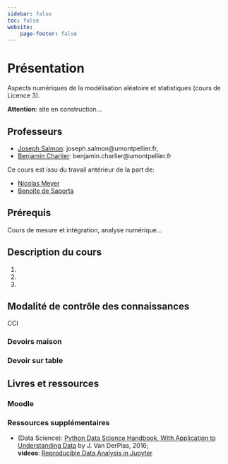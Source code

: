 ```yaml
---
sidebar: false
toc: false
website:
    page-footer: false
---
```

# Présentation {.unnumbered}

Aspects numériques de la modélisation aléatoire et statistiques (cours de Licence 3).

**Attention**: site en construction...

## Professeurs

- [Joseph Salmon](https://josephsalmon.eu/): joseph.salmon@umontpellier.fr,
- [Benjamin Charlier](https://imag.umontpellier.fr/~charlier/index.php?page=index): benjamin.charlier@umontpellier.fr

Ce cours est issu du travail antérieur de la part de:

- [Nicolas Meyer](https://sites.google.com/view/nicolasmeyer/accueil)
- [Benoîte de Saporta](https://imag.umontpellier.fr/~saporta/index-en.html)


## Prérequis

Cours de mesure et intégration, analyse numérique...


##  Description du cours



1. 

2. 

3. 




## Modalité de contrôle des connaissances

CCI

### Devoirs maison


### Devoir sur table


## Livres et ressources


### Moodle



### Ressources supplémentaires


- (Data Science): [Python Data Science Handbook, With Application to Understanding Data](https://jakevdp.github.io/PythonDataScienceHandbook/) by J. Van DerPlas, 2016;<br>
 **videos**: [Reproducible Data Analysis in Jupyter](http://jakevdp.github.io/blog/2017/03/03/reproducible-data-analysis-in-jupyter/)

